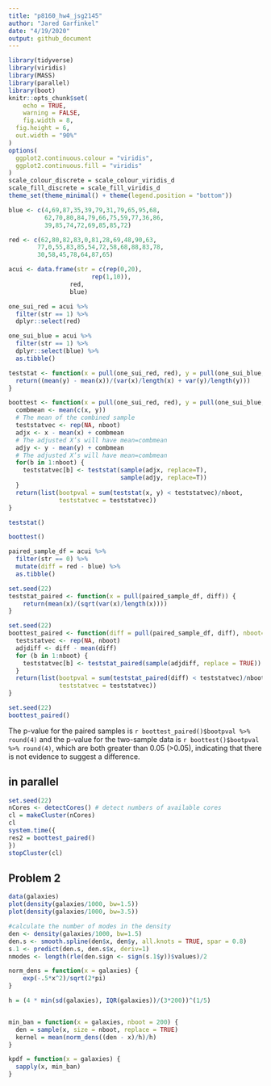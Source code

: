 ```yaml
---
title: "p8160_hw4_jsg2145"
author: "Jared Garfinkel"
date: "4/19/2020"
output: github_document
---
```


```r
library(tidyverse)
library(viridis)
library(MASS)
library(parallel)
library(boot)
knitr::opts_chunk$set(
	echo = TRUE,
	warning = FALSE,
	fig.width = 8, 
  fig.height = 6,
  out.width = "90%"
)
options(
  ggplot2.continuous.colour = "viridis",
  ggplot2.continuous.fill = "viridis"
)
scale_colour_discrete = scale_colour_viridis_d
scale_fill_discrete = scale_fill_viridis_d
theme_set(theme_minimal() + theme(legend.position = "bottom"))
```

```r
blue <- c(4,69,87,35,39,79,31,79,65,95,68,
          62,70,80,84,79,66,75,59,77,36,86,
          39,85,74,72,69,85,85,72)

red <- c(62,80,82,83,0,81,28,69,48,90,63,
        77,0,55,83,85,54,72,58,68,88,83,78,
        30,58,45,78,64,87,65)

acui <- data.frame(str = c(rep(0,20),
                       rep(1,10)),
                 red,
                 blue)
```

```r
one_sui_red = acui %>% 
  filter(str == 1) %>% 
  dplyr::select(red)

one_sui_blue = acui %>% 
  filter(str == 1) %>% 
  dplyr::select(blue) %>% 
  as.tibble()
```

```r
teststat <- function(x = pull(one_sui_red, red), y = pull(one_sui_blue, blue)) {
  return((mean(y) - mean(x))/(var(x)/length(x) + var(y)/length(y)))
}

boottest <- function(x = pull(one_sui_red, red), y = pull(one_sui_blue, blue), nboot = 200) {
  combmean <- mean(c(x, y))
  # The mean of the combined sample
  teststatvec <- rep(NA, nboot)
  adjx <- x - mean(x) + combmean
  # The adjusted X’s will have mean=combmean
  adjy <- y - mean(y) + combmean
  # The adjusted X’s will have mean=combmean
  for(b in 1:nboot) {
    teststatvec[b] <- teststat(sample(adjx, replace=T),
                               sample(adjy, replace=T))
  }
  return(list(bootpval = sum(teststat(x, y) < teststatvec)/nboot, 
              teststatvec = teststatvec))
}
```



```r
teststat()

boottest()
```

```r
paired_sample_df = acui %>% 
  filter(str == 0) %>% 
  mutate(diff = red - blue) %>%
  as.tibble()
```

```r
set.seed(22)
teststat_paired <- function(x = pull(paired_sample_df, diff)) {
    return(mean(x)/(sqrt(var(x)/length(x))))
}

set.seed(22)
boottest_paired <- function(diff = pull(paired_sample_df, diff), nboot=200) {
  teststatvec <- rep(NA, nboot)
  adjdiff <- diff - mean(diff)
  for (b in 1:nboot) {
    teststatvec[b] <- teststat_paired(sample(adjdiff, replace = TRUE))
  }
  return(list(bootpval = sum(teststat_paired(diff) < teststatvec)/nboot, 
              teststatvec = teststatvec))
}

set.seed(22)
boottest_paired()
```


The p-value for the paired samples is `r boottest_paired()$bootpval %>% round(4)` and the p-value for the two-sample data is `r boottest()$bootpval %>% round(4)`, which are both greater than 0.05 (>0.05), indicating that there is not evidence to suggest a difference.

## in parallel

```r
set.seed(22)
nCores <- detectCores() # detect numbers of available cores 
cl = makeCluster(nCores)
cl
system.time({
res2 = boottest_paired()
})
stopCluster(cl)
```

## Problem 2

```r
data(galaxies)
plot(density(galaxies/1000, bw=1.5))
plot(density(galaxies/1000, bw=3.5))
```

```r
#calculate the number of modes in the density
den <- density(galaxies/1000, bw=1.5)
den.s <- smooth.spline(den$x, den$y, all.knots = TRUE, spar = 0.8)
s.1 <- predict(den.s, den.s$x, deriv=1)
nmodes <- length(rle(den.sign <- sign(s.1$y))$values)/2
```

```r
norm_dens = function(x = galaxies) {
    exp(-.5*x^2)/sqrt(2*pi)
}

h = (4 * min(sd(galaxies), IQR(galaxies))/(3*200))^(1/5)


min_ban = function(x = galaxies, nboot = 200) {
  den = sample(x, size = nboot, replace = TRUE)
  kernel = mean(norm_dens((den - x)/h)/h)
}

kpdf = function(x = galaxies) {
  sapply(x, min_ban)
}
```





